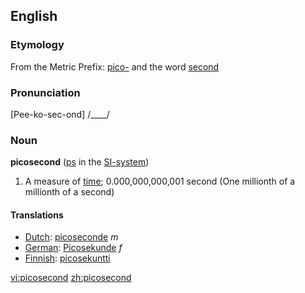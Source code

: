 ==English==
===Etymology===
From the Metric Prefix: [[pico-]] and the word [[second]]

===Pronunciation===
[Pee-ko-sec-ond] /____/

===Noun===
'''picosecond'''  ([[ps]] in the [[SI-system]])

#A measure of [[time]]; 0.000,000,000,001 second (One millionth of a millionth of a second)

====Translations====
*[[Dutch]]: [[picoseconde]] ''m''
*[[German]]: [[Picosekunde]] ''f''
*[[Finnish]]: [[picosekuntti]]

[[vi:picosecond]]
[[zh:picosecond]]